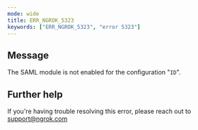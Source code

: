 ```yaml
---
mode: wide
title: ERR_NGROK_5323
keywords: ["ERR_NGROK_5323", "error 5323"]
---
```


## Message

The SAML module is not enabled for the configuration "`ID`".

## Further help

If you're having trouble resolving this error, please reach out to [support@ngrok.com](mailto:support@ngrok.com?subject=Help%20with%20ERR_NGROK_5323)
